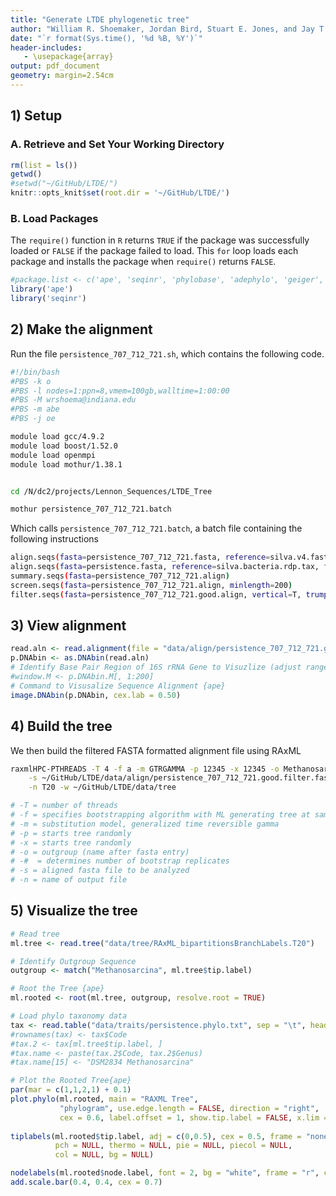 ```yaml
---
title: "Generate LTDE phylogenetic tree"
author: "William R. Shoemaker, Jordan Bird, Stuart E. Jones, and Jay T. Lennon"
date: "`r format(Sys.time(), '%d %B, %Y')`"
header-includes:
   - \usepackage{array}
output: pdf_document
geometry: margin=2.54cm
---
```



## 1) Setup

### A. Retrieve and Set Your Working Directory

```r
rm(list = ls())
getwd()
#setwd("~/GitHub/LTDE/")
knitr::opts_knit$set(root.dir = '~/GitHub/LTDE/')
```


### B. Load Packages 

The `require()` function in `R` returns `TRUE` if the package was successfully loaded or `FALSE` if the package failed to load. 
This `for` loop loads each package and installs the package when `require()` returns `FALSE`.

```r
#package.list <- c('ape', 'seqinr', 'phylobase', 'adephylo', 'geiger', 'picante', 'stats', 'RColorBrewer', #'caper', 'phylolm', 'pmc', 'ggplot2', 'tidyr', 'dplyr', 'phangorn', 'pander', 'phytools', 'psych') 
library('ape')
library('seqinr')

```


## 2) Make the alignment


Run the file `persistence_707_712_721.sh`, which contains the following code.

```bash
#!/bin/bash
#PBS -k o
#PBS -l nodes=1:ppn=8,vmem=100gb,walltime=1:00:00
#PBS -M wrshoema@indiana.edu
#PBS -m abe
#PBS -j oe

module load gcc/4.9.2
module load boost/1.52.0
module load openmpi
module load mothur/1.38.1


cd /N/dc2/projects/Lennon_Sequences/LTDE_Tree

mothur persistence_707_712_721.batch
```

Which calls `persistence_707_712_721.batch`, a batch file containing the following instructions

```bash
align.seqs(fasta=persistence_707_712_721.fasta, reference=silva.v4.fasta, flip=T, processors=4)
align.seqs(fasta=persistence.fasta, reference=silva.bacteria.rdp.tax, flip=T, processors=4)
summary.seqs(fasta=persistence_707_712_721.align)
screen.seqs(fasta=persistence_707_712_721.align, minlength=200)
filter.seqs(fasta=persistence_707_712_721.good.align, vertical=T, trump=.)
```


## 3) View alignment


```r
read.aln <- read.alignment(file = "data/align/persistence_707_712_721.good.filter.fasta", format = "fasta") 
p.DNAbin <- as.DNAbin(read.aln) 
# Identify Base Pair Region of 16S rRNA Gene to Visuzlize (adjust range)
#window.M <- p.DNAbin.M[, 1:200] 
# Command to Visusalize Sequence Alignment {ape}
image.DNAbin(p.DNAbin, cex.lab = 0.50) 

```


## 4) Build the tree

We then build the filtered FASTA formatted alignment file using RAxML

```bash
raxmlHPC-PTHREADS -T 4 -f a -m GTRGAMMA -p 12345 -x 12345 -o Methanosarcina -# autoMRE \
    -s ~/GitHub/LTDE/data/align/persistence_707_712_721.good.filter.fasta \
    -n T20 -w ~/GitHub/LTDE/data/tree

# -T = number of threads
# -f = specifies bootstrapping algorithm with ML generating tree at same time
# -m = substitution model, generalized time reversible gamma
# -p = starts tree randomly
# -x = starts tree randomly
# -o = outgroup (name after fasta entry)
# -#  = determines number of bootstrap replicates
# -s = aligned fasta file to be analyzed
# -n = name of output file
```


## 5) Visualize the tree

```r
# Read tree
ml.tree <- read.tree("data/tree/RAxML_bipartitionsBranchLabels.T20")

# Identify Outgroup Sequence
outgroup <- match("Methanosarcina", ml.tree$tip.label)

# Root the Tree {ape}
ml.rooted <- root(ml.tree, outgroup, resolve.root = TRUE)

# Load phylo taxonomy data
tax <- read.table("data/traits/persistence.phylo.txt", sep = "\t", header = TRUE)
#rownames(tax) <- tax$Code
#tax.2 <- tax[ml.tree$tip.label, ]
#tax.name <- paste(tax.2$Code, tax.2$Genus)
#tax.name[15] <- "DSM2834 Methanosarcina"

# Plot the Rooted Tree{ape}
par(mar = c(1,1,2,1) + 0.1)
plot.phylo(ml.rooted, main = "RAXML Tree", 
           "phylogram", use.edge.length = FALSE, direction = "right",
           cex = 0.6, label.offset = 1, show.tip.label = FALSE, x.lim = 30)
           
tiplabels(ml.rooted$tip.label, adj = c(0,0.5), cex = 0.5, frame = "none",
          pch = NULL, thermo = NULL, pie = NULL, piecol = NULL,
          col = NULL, bg = NULL)

nodelabels(ml.rooted$node.label, font = 2, bg = "white", frame = "r", cex = 0.5)
add.scale.bar(0.4, 0.4, cex = 0.7)
```




